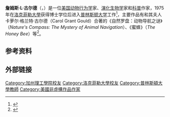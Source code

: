 {{Infobox scientist
| name = James L. Gould
| image = 
| caption = 
| birth_date = 1945年7月31日
| birth_place = 
| death_date = 
| death_place = 
| nationality = 美国
| fields = [[动物行为学|动物行为学]]、[[演化生物学|演化生物学]]
| alma_mater = [[加州理工學院|加州理工學院]]、[[洛克菲勒大學|洛克菲勒大學]]
| work_institutions = [[普林斯顿大学|普林斯顿大学]]
| doctoral_advisor = 
| known_for = 证明[[蜜蜂|蜜蜂]]通过[[蜜蜂舞蹈|舞蹈]]交流
| societies = 
| prizes = 
|influences = [[康拉德·洛伦兹|康拉德·洛伦兹]]、[[西摩·本泽|西摩·本泽]]
| signature = 
}}
'''詹姆斯·L·古尔德'''（{{lang-en|James L. Gould}}，{{bd|1945年|7月31日|}}）是一位[[美国|美国]][[动物行为学|动物行为学]]家、[[演化生物学|演化生物学]]家和[[大众科学|科普]]作家，1975年在[[洛克菲勒大學|洛克菲勒大學]]获得博士学位后进入[[普林斯顿大学|普林斯顿大学]]工作<ref name="vita">{{cite web|url=https://eeb.princeton.edu/sites/eeb/files/people-cv/CV_2.pdf|title=''Curriculum Vitae''|website=Princeton University|access-date=2020-11-20|archive-date=2020-03-17|archive-url=https://web.archive.org/web/20200317155202/https://eeb.princeton.edu/sites/eeb/files/people-cv/CV_2.pdf|dead-url=no}}</ref>，主要作品有和其夫人卡萝尔·格兰特·古尔德（Carol Grant Gould）合著的《自然罗盘：动物导航之谜》（''Nature's Compass: The Mystery of Animal Navigation''）、《蜜蜂》（''The Honey Bee''）等<ref name="The Buzz on James Gould">{{cite web |url=https://www.princeton.edu/~stcweb/html/pope04essay.html |title=''The Buzz on James Gould'' |url-status=yes |archiveurl=https://web.archive.org/web/20120107053947/http://www.princeton.edu/~stcweb/html/pope04essay.html |archivedate=2012-01-07 |access-date=2020-11-20 }}</ref>。

== 参考资料 ==
{{reflist|25em}}
== 外部链接 ==
{{Authority control}}

{{DEFAULTSORT:Gould, James L.}}

[[Category:加州理工學院校友|Category:加州理工學院校友]]
[[Category:洛克菲勒大學校友|Category:洛克菲勒大學校友]]
[[Category:普林斯頓大學教師|Category:普林斯頓大學教師]]
[[Category:美國非虛構作品作家|Category:美國非虛構作品作家]]